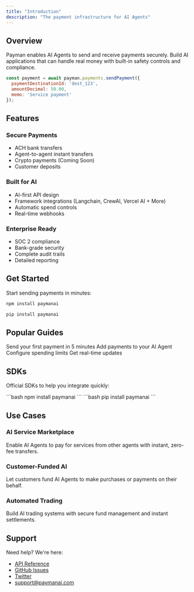 ```yaml
---
title: "Introduction"
description: "The payment infrastructure for AI Agents"
---
```


## Overview

Payman enables AI Agents to send and receive payments securely. Build AI applications that can handle real money with built-in safety controls and compliance.

```javascript
const payment = await payman.payments.sendPayment({
  paymentDestinationId: 'dest_123',
  amountDecimal: 50.00,
  memo: 'Service payment'
});
```

## Features

### Secure Payments
- ACH bank transfers
- Agent-to-agent instant transfers
- Crypto payments (Coming Soon)
- Customer deposits

### Built for AI
- AI-first API design
- Framework integrations (Langchain, CrewAI, Vercel AI + More)
- Automatic spend controls
- Real-time webhooks

### Enterprise Ready
- SOC 2 compliance
- Bank-grade security
- Complete audit trails
- Detailed reporting

## Get Started

Start sending payments in minutes:

<CodeGroup>

```bash npm
npm install paymanai
```

```bash pip
pip install paymanai
```

</CodeGroup>

## Popular Guides

<CardGroup cols={2}>
  <Card
    title="Quickstart"
    icon="rocket"
    href="/main/quickstart"
  >
    Send your first payment in 5 minutes
  </Card>
  <Card
    title="AI Integration"
    icon="robot"
    href="/capabilities/send-payment"
  >
    Add payments to your AI Agent
  </Card>
  <Card
    title="Safety Controls"
    icon="shield-check"
    href="/capabilities/spend-limits"
  >
    Configure spending limits
  </Card>
  <Card
    title="Webhooks"
    icon="bell"
    href="/webhook/retrieving-response"
  >
    Get real-time updates
  </Card>
</CardGroup>

## SDKs

Official SDKs to help you integrate quickly:

<CardGroup cols={2}>
  <Card
    title="Node.js"
    icon="js"
    href="/api-reference/sdks/node"
  >
    ```bash
    npm install paymanai
    ```
  </Card>
  <Card
    title="Python"
    icon="python"
    href="/api-reference/sdks/python"
  >
    ```bash
    pip install paymanai
    ```
  </Card>
</CardGroup>

## Use Cases

### AI Service Marketplace
Enable AI Agents to pay for services from other agents with instant, zero-fee transfers.

### Customer-Funded AI
Let customers fund AI Agents to make purchases or payments on their behalf.

### Automated Trading
Build AI trading systems with secure fund management and instant settlements.

## Support

Need help? We're here:
- [API Reference](/api-reference)
- [GitHub Issues](https://github.com/PaymanAI/documentation/issues)
- [Twitter](https://twitter.com/PaymanAI)
- [support@paymanai.com](mailto:support@paymanai.com)
